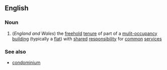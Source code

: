 ==English==
===Noun===
{{wikipedia}}
#(''England and Wales'') the [[freehold]] [[tenure]] of part of a [[mulit-occupancy]] [[building]] (typically a [[flat]]) with [[shared]] [[responsibility]] for [[common]] [[service]]s
===See also===
*[[condominium]]